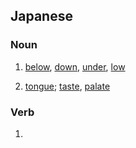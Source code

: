 {{also|しだ|じだ}}
==Japanese==

===Noun===
{{ja-noun}}
# {{ja-def|下}} [[below]], [[down]], [[under]], [[low]]
# {{ja-def|舌}} [[tongue]]; [[taste]], [[palate]]

===Verb===
{{ja-verb form}}
# {{inflection of|する||perfective|lang=ja}}